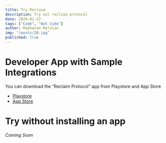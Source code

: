 ```yaml
---
title: Try Reclaim
description: Try out reclaim protocol
date: 2024-01-22
tags: ["Code", "Not Code"]
author: Madhavan Malolan
img: "/posts/20.jpg"
published: true
---
```


# Developer App with Sample Integrations

You can download the “Reclaim Protocol” app from Playstore and App Store

- [Playstore](https://play.google.com/store/apps/details?id=com.reclaim.protocol)
- [App Store](https://apps.apple.com/in/app/reclaim-protocol/id6475267895)

# Try without installing an app

_Coming Soon_
